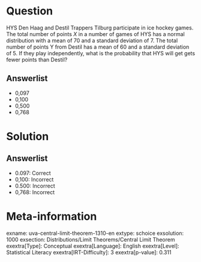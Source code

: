 Question
========

HYS Den Haag and Destil Trappers Tilburg participate in ice hockey games. The total number of points *X* in a number of games of HYS has a normal distribution with a mean of 70 and a standard deviation of 7. The total number of points Y from Destil has a mean of 60 and a standard deviation of 5. If they play independently, what is the probability that HYS will get gets fewer points than Destil?

Answerlist
----------

* 0,097
* 0,100
* 0,500
* 0,768

Solution
========

Answerlist
----------

* 0.097: Correct
* 0,100: Incorrect
* 0.500: Incorrect
* 0,768: Incorrect

Meta-information
================
exname: uva-central-limit-theorem-1310-en
extype: schoice
exsolution: 1000
exsection: Distributions/Limit Theorems/Central Limit Theorem
exextra[Type]: Conceptual
exextra[Language]: English
exextra[Level]: Statistical Literacy
exextra[IRT-Difficulty]: 3
exextra[p-value]: 0.311

